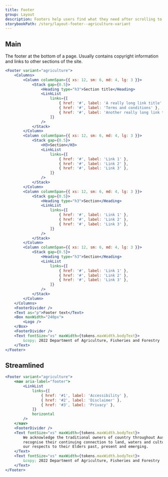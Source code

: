 ```yaml
---
title: Footer
group: Layout
description: Footers help users find what they need after scrolling to the bottom of a page. They provide supplementary information such as copyright, ABN details, contact information, links to other pages within the website, and email and social media links.
storybookPath: /story/layout-footer--agriculture-variant
---
```


## Main

The footer at the bottom of a page. Usually contains copyright information and links to other sections of the site.

```jsx live
<Footer variant="agriculture">
	<Columns>
		<Column columnSpan={{ xs: 12, sm: 6, md: 4, lg: 3 }}>
			<Stack gap={0.5}>
				<Heading type="h3">Section title</Heading>
				<LinkList
					links={[
						{ href: '#', label: 'A really long link title' },
						{ href: '#', label: 'Terms and conditions' },
						{ href: '#', label: 'Another really long link title' },
					]}
				/>
			</Stack>
		</Column>
		<Column columnSpan={{ xs: 12, sm: 6, md: 4, lg: 3 }}>
			<Stack gap={0.5}>
				<H3>Section</H3>
				<LinkList
					links={[
						{ href: '#', label: 'Link 1' },
						{ href: '#', label: 'Link 2' },
						{ href: '#', label: 'Link 3' },
					]}
				/>
			</Stack>
		</Column>
		<Column columnSpan={{ xs: 12, sm: 6, md: 4, lg: 3 }}>
			<Stack gap={0.5}>
				<Heading type="h3">Section</Heading>
				<LinkList
					links={[
						{ href: '#', label: 'Link 1' },
						{ href: '#', label: 'Link 2' },
						{ href: '#', label: 'Link 3' },
					]}
				/>
			</Stack>
		</Column>
		<Column columnSpan={{ xs: 12, sm: 6, md: 4, lg: 3 }}>
			<Stack gap={0.5}>
				<Heading type="h3">Section</Heading>
				<LinkList
					links={[
						{ href: '#', label: 'Link 1' },
						{ href: '#', label: 'Link 2' },
						{ href: '#', label: 'Link 3' },
					]}
				/>
			</Stack>
		</Column>
	</Columns>
	<FooterDivider />
	<Text as="p">Footer text</Text>
	<Box maxWidth="240px">
		<Logo />
	</Box>
	<FooterDivider />
	<Text fontSize="xs" maxWidth={tokens.maxWidth.bodyText}>
		&copy; 2022 Department of Agriculture, Fisheries and Forestry
	</Text>
</Footer>
```

## Streamlined

```jsx live
<Footer variant="agriculture">
	<nav aria-label="footer">
		<LinkList
			links={[
				{ href: '#1', label: 'Accessibility' },
				{ href: '#2', label: 'Disclaimer' },
				{ href: '#3', label: 'Privacy' },
			]}
			horizontal
		/>
	</nav>
	<FooterDivider />
	<Text fontSize="xs" maxWidth={tokens.maxWidth.bodyText}>
		We acknowledge the traditional owners of country throughout Australia and
		recognise their continuing connection to land, waters and culture. We pay
		our respects to their Elders past, present and emerging.
	</Text>
	<Text fontSize="xs" maxWidth={tokens.maxWidth.bodyText}>
		&copy; 2022 Department of Agriculture, Fisheries and Forestry
	</Text>
</Footer>
```
